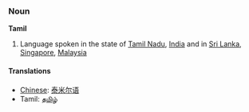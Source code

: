 ===Noun===
'''Tamil'''

# Language spoken in the state of [[Tamil Nadu]], [[India]] and in [[Sri Lanka]], [[Singapore]], [[Malaysia]]

====Translations====
*[[Chinese]]: [[泰米尔语]]
*Tamil: [[தமிழ்]]